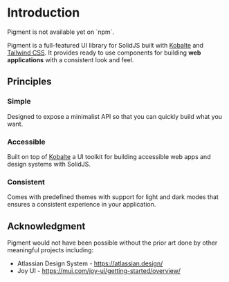 
# Introduction

<Alert color="warning" variant="soft">
  <span>Pigment is not available yet on `npm`.</span>
</Alert>

Pigment is a full-featured UI library for SolidJS built with [Kobalte](https://kobalte.dev) and [Tailwind CSS](https://tailwindcss.com/). It provides ready to use components for building **web applications** with a consistent look and feel.

## Principles

### Simple

Designed to expose a minimalist API so that you can quickly build what you want.

### Accessible

Built on top of [Kobalte](https://kobalte.dev) a UI toolkit for building accessible web apps and design systems with SolidJS.

### Consistent

Comes with predefined themes with support for light and dark modes that ensures a consistent experience in your application.

## Acknowledgment

Pigment would not have been possible without the prior art done by other meaningful projects including:

- Atlassian Design System - https://atlassian.design/
- Joy UI - https://mui.com/joy-ui/getting-started/overview/
